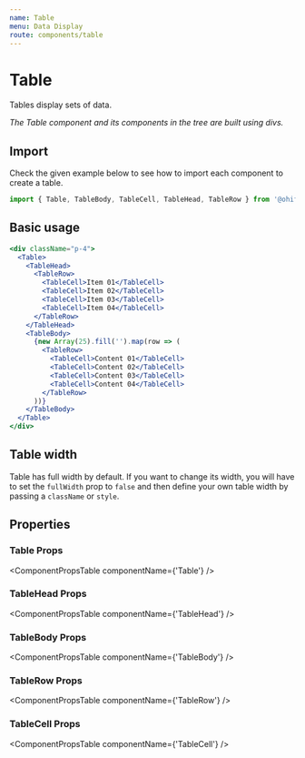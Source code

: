 ```yaml
---
name: Table
menu: Data Display
route: components/table
---
```



# Table

Tables display sets of data.

_The Table component and its components in the tree are built using divs._

## Import

Check the given example below to see how to import each component to create a
table.

```javascript
import { Table, TableBody, TableCell, TableHead, TableRow } from '@ohif/ui';
```

## Basic usage

```jsx live
<div className="p-4">
  <Table>
    <TableHead>
      <TableRow>
        <TableCell>Item 01</TableCell>
        <TableCell>Item 02</TableCell>
        <TableCell>Item 03</TableCell>
        <TableCell>Item 04</TableCell>
      </TableRow>
    </TableHead>
    <TableBody>
      {new Array(25).fill('').map(row => (
        <TableRow>
          <TableCell>Content 01</TableCell>
          <TableCell>Content 02</TableCell>
          <TableCell>Content 03</TableCell>
          <TableCell>Content 04</TableCell>
        </TableRow>
      ))}
    </TableBody>
  </Table>
</div>
```

## Table width

Table has full width by default. If you want to change its width, you will have
to set the `fullWidth` prop to `false` and then define your own table width by
passing a `className` or `style`.

## Properties

### Table Props

<ComponentPropsTable componentName={'Table'} />

### TableHead Props

<ComponentPropsTable componentName={'TableHead'} />

### TableBody Props

<ComponentPropsTable componentName={'TableBody'} />

### TableRow Props

<ComponentPropsTable componentName={'TableRow'} />

### TableCell Props

<ComponentPropsTable componentName={'TableCell'} />
